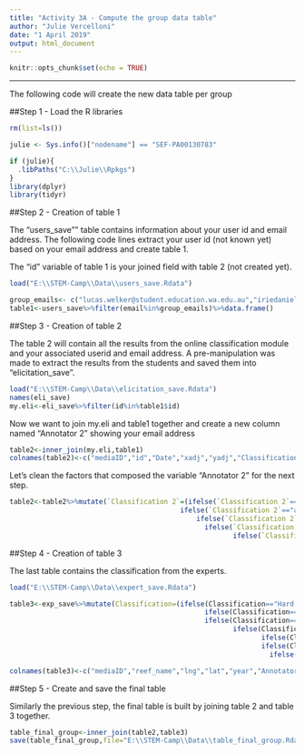 ```yaml
---
title: "Activity 3A - Compute the group data table"
author: "Julie Vercelloni"
date: "1 April 2019"
output: html_document
---
```


```r
knitr::opts_chunk$set(echo = TRUE)
```

---

<style>
table, td, th {
 border: none;
 padding-left: 1em;
 padding-right: 1em;
 min-width: 50%;
 margin-left: auto;
 margin-right: auto;
 margin-top: 1em;
 margin-bottom: 1em;
}
</style>

The following code will create the new data table per group 

##Step 1 - Load the R libraries

```r
rm(list=ls())

julie <- Sys.info()["nodename"] == "SEF-PA00130783"

if (julie){
  .libPaths("C:\\Julie\\Rpkgs")
}
library(dplyr)
library(tidyr)
```


##Step 2 - Creation of table 1

The "users_save"" table contains information about your user id and email address. The following code lines extract your user id (not known yet) based on your email address and create table 1. 

The "id" variable of table 1 is your joined field with table 2 (not created yet). 

```r
load("E:\\STEM-Camp\\Data\\users_save.Rdata")

group_emails<- c("lucas.welker@student.education.wa.edu.au","iriedaniellee@gmail.com","ihaa4t@gmail.com")
table1<-users_save%>%filter(email%in%group_emails)%>%data.frame()
```

##Step 3 - Creation of table 2

The table 2 will contain all the results from the online classification module and your associated userid and email address. 
A pre-manipulation was made to extract the results from the students and saved them into "elicitation_save".  

```r
load("E:\\STEM-Camp\\Data\\elicitation_save.Rdata")
names(eli_save)
my.eli<-eli_save%>%filter(id%in%table1$id)
```

Now we want to join my.eli and table1 together and create a new column named "Annotator 2" showing your email address 

```r
table2<-inner_join(my.eli,table1)
colnames(table2)<-c("mediaID","id","Date","xadj","yadj","Classification 2","Annotator 2")
```

Let's clean the factors that composed the variable "Annotator 2" for the next step. 

```r
table2<-table2%>%mutate(`Classification 2`=(ifelse(`Classification 2`=="hard","Hard Corals",
                                          ifelse(`Classification 2`=="algue","Algae",
                                              ifelse(`Classification 2`=="soft","Soft Corals",
                                                ifelse(`Classification 2`=="sand","Sand",
                                                       ifelse(`Classification 2`=="other","Other","Not_benthic")))))))

```

##Step 4 - Creation of table 3

The last table contains the classification from the experts. 

```r
load("E:\\STEM-Camp\\Data\\expert_save.Rdata")

table3<-exp_save%>%mutate(Classification=(ifelse(Classification=="Hard corals","Hard Corals",
                                                ifelse(Classification=="Hard Corals","Hard Corals",
                                                ifelse(Classification=="Algae","Algae",
                                                       ifelse(Classification=="Soft Coral","Soft Corals",
                                                              ifelse(Classification=="Soft Corals","Soft Corals",
                                                              ifelse(Classification=="Sand","Sand",
                                                                ifelse(Classification=="Other","Other","Not_benthic")))))))))

colnames(table3)<-c("mediaID","reef_name","lng","lat","year","Annotator1","xadj","yadj","Classification 1")
```

##Step 5 - Create and save the final table

Similarly the previous step, the final table is built by joining table 2 and table 3 together. 


```r
table_final_group<-inner_join(table2,table3)
save(table_final_group,file="E:\\STEM-Camp\\Data\\table_final_group.Rdata")
```